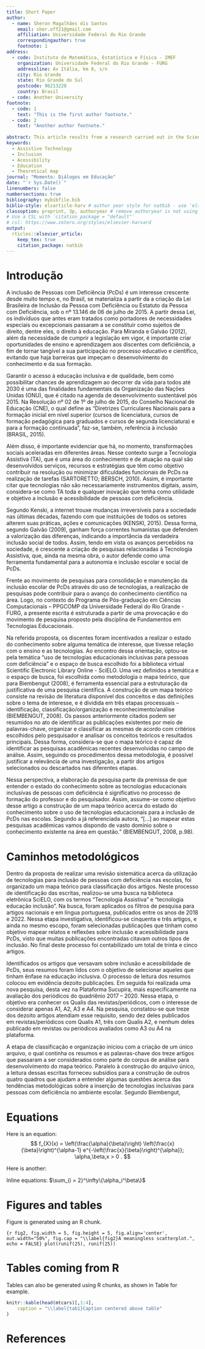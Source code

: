 ```yaml
---
title: Short Paper
author:
  - name: Sheron Magalhães dis Santos
    email: sher.off21@gmail.com
    affiliation: Universidade Federal do Rio Grande
    correspondingauthor: true
    footnote: 1
address:
  - code: Instituto de Matemática, Estatística e Física - IMEF
    organization: Universidade Federal do Rio Grande - FURG
    addressline: Av Itália, km 8, s/n
    city: Rio Grande
    state: Rio Grande do Sul
    postcode: 96213220
    country: Brasil
  - code: Another University
footnote:
  - code: 1
    text: "This is the first author footnote."
  - code: 2
    text: "Another author footnote."
  
abstract: This article results from a research carried out in the Scientific Electronic Library Online – SciELO and in the Nota Qualis-Periódicos section of the Plataforma Sucupira, specifically in the data for the 2017-2020 quadrennium. Applying the expressions “Assistive Technology” and “inclusion education technology”, the results were filtered so that only national and Portuguese-language publications were displayed, referring to years 2018 to 2022. Was built a theoretical map with the search results, which totaled sixteen articles, intending to understand the state of knowledge about inclusive technologies for People with Disabilities (PwD) within the school environment. In the process of recognition and analysis, these articles were separated into three categories according to suggestions for implementation, maintenance, and quality of inclusion of Technologies in that context. It was possible to verify with the research that the nature and magnitude of the effect of the practice of inclusive education through the use of technologies depend on some factors such as teacher training, the inclusion of Assistive Technology (AT), and special education professionals in the school environment. It is also of notorious importance that the literature on the subject in question continues to be researched and produced, to build knowledge so that educational technologies with inclusive content are elaborated and implemented.It was also noticeable that the production of the use of at to promote the inclusion of PwD students is still limited, and it is important to encourage study and research within schools, universities, and other social spaces that are interested in the subject.
keywords: 
  - Assistive Technology
  - Inclusion
  - Acessibility
  - Education
  - Theoretical map
journal: "Momento: Diálogos em Educação"
date: "`r Sys.Date()`"
linenumbers: false
numbersections: true
bibliography: mybibfile.bib
biblio-style: elsarticle-harv # author year style for natbib - use 'elsarticle-num' or 'elsarticle-num-names' for numbered scheme
classoption: preprint, 3p, authoryear # remove authoryear is not using `elsarticle-harv`
# Use a CSL with `citation_package = "default"`
# csl: https://www.zotero.org/styles/elsevier-harvard
output: 
  rticles::elsevier_article:
    keep_tex: true
    citation_package: natbib
---
```


# Introdução

A inclusão de Pessoas com Deficiência (PcDs) é um interesse crescente desde muito tempo e, no Brasil, se materializa a partir da a criação da Lei Brasileira de Inclusão da Pessoa com Deficiência  ou Estatuto da Pessoa com Deficiência, sob o nº 13.146 de 06 de julho de  2015.  A partir dessa Lei, os indivíduos que antes eram tratados como portadores de necessidades especiais ou excepcionais passaram a se constituir como sujeitos de direito, dentre eles, o direito à educação. Para Miranda e Galvão (2012), além da necessidade de cumprir a legislação em vigor, é importante criar oportunidades de ensino e aprendizagem aos discentes com deficiência, a fim de tornar tangível a sua participação no processo educativo e científico, evitando que haja barreiras que impeçam o desenvolvimento do conhecimento e da sua formação.

Garantir o acesso à educação inclusiva e de qualidade, bem como possibilitar chances de aprendizagem ao decorrer da vida para todos até 2030 é uma das finalidades fundamentais da Organização das Nações Unidas (ONU), que é citado na agenda de desenvolvimento sustentável pós 2015. Na Resolução nº 02 de 1º de julho de 2015, do Conselho Nacional de Educação (CNE), o qual define as  “Diretrizes Curriculares Nacionais para a formação inicial em nível superior (cursos de licenciatura, cursos de formação pedagógica para graduados e cursos de segunda licenciatura) e para a formação continuada”, faz-se, também, referência à inclusão (BRASIL, 2015).

Além disso, é importante evidenciar que há, no momento, transformações sociais aceleradas em diferentes áreas. Nesse contexto surge a Tecnologia Assistiva (TA), que é uma área do conhecimento e de atuação na qual são desenvolvidos serviços, recursos e estratégias que têm como objetivo contribuir na resolução ou minimizar dificuldades funcionais de PcDs na realização de tarefas (SARTORETTO; BERSCH, 2010). Assim, é importante citar que tecnologias não são necessariamente instrumentos digitais, assim, considera-se como TA toda e qualquer inovação que tenha como utilidade e objetivo a inclusão e acessibilidade de pessoas com deficiência.

Segundo Kenski, a internet trouxe mudanças irreversíveis para a sociedade nas últimas décadas, fazendo com que instituições de todos os setores alterem suas práticas, ações e comunicações (KENSKI, 2015). Dessa forma, segundo Galvão (2009), ganham força correntes humanistas que defendem a valorização das diferenças, indicando a importância da verdadeira inclusão social de todos. Assim, tendo em vista os avanços percebidos na sociedade, é crescente a criação de pesquisas relacionadas à Tecnologia Assistiva, que, ainda na mesma obra, o autor defende como uma ferramenta fundamental para a autonomia e inclusão escolar e social de PcDs.

Frente ao movimento de pesquisas para consolidação e manutenção da inclusão escolar de PcDs através do uso de tecnologias, a realização de pesquisas pode contribuir para o avanço do conhecimento científico na área. Logo, no contexto do Programa de Pós-graduação em Ciências Computacionais – PPGCOMP da Universidade Federal do Rio Grande - FURG, a presente escrita é estruturada a partir de uma provocação e do movimento de pesquisa  proposto pela disciplina de Fundamentos em Tecnologias Educacionais. 

Na referida proposta, os discentes foram incentivados a realizar o estado do conhecimento sobre alguma temática de interesse, que tivesse relação com o ensino e as tecnologias. Ao encontro dessa orientação, optou-se pela temática “uso de tecnologias educacionais inclusivas para pessoas com deficiência”  e o espaço de busca escolhido foi a biblioteca virtual Scientific Electronic Library Online - SciELO. Uma vez definidos a temática e o espaço de busca, foi escolhida como metodologia o mapa teórico, que para Biembengut (2008), é ferramenta essencial para a estruturação da justificativa de uma pesquisa científica.
	A construção de um mapa teórico consiste na revisão de literatura disponível dos conceitos e das definições sobre o tema de interesse, e é dividida em três etapas processuais – identificação, classificação/organização e reconhecimento/análise (BIEMBENGUT, 2008). Os passos anteriormente citados podem ser resumidos no ato de identificar as publicações existentes por meio de palavras-chave, organizar e classificar as mesmas de acordo com critérios escolhidos pelo pesquisador e analisar os conceitos teóricos e resultados principais. Dessa forma, considera-se que o mapa teórico é capaz de identificar as pesquisas acadêmicas recentes desenvolvidas no campo de análise. Assim, seguindo os procedimentos dessa metodologia, é possível  justificar a relevância de uma investigação, a partir dos artigos selecionados ou descartados nas diferentes etapas.

Nessa perspectiva, a elaboração da pesquisa parte da premissa de que entender o estado do conhecimento sobre as tecnologias educacionais inclusivas de pessoas com deficiência é significativo no processo de formação do professor e do pesquisador. Assim, assume-se como objetivo desse artigo a construção de um mapa teórico acerca do estado do conhecimento sobre o uso de tecnologias educacionais para a inclusão de PcDs nas escolas. Segundo a já referenciada autora, “[...] ao mapear estas pesquisas acadêmicas vamos dispondo de vasto domínio sobre o conhecimento existente na área em questão.” (BIEMBENGUT, 2008, p.98).


# Caminhos metodológicos 

Dentro da proposta de realizar uma revisão sistemática acerca da utilização de tecnologias para inclusão de pessoas com deficiência nas escolas, foi organizado um mapa teórico para classificação dos artigos. Neste processo de identificação das escritas, realizou-se uma busca na biblioteca eletrônica SciELO, com os termos “Tecnologia Assistiva” e “tecnologia educação inclusão”. Na busca, foram aplicados os filtros de pesquisa para artigos nacionais e em língua portuguesa, publicados entre os anos de 2018 e 2022. Nessa etapa investigativa, identificou-se cinquenta e três artigos, e ainda no mesmo escopo, foram selecionadas publicações que tinham como objetivo mapear  relatos e reflexões sobre inclusão e acessibilidade para PcDs, visto que muitas publicações encontradas citavam outros tipos de inclusão. No final deste processo foi contabilizado um total de trinta e cinco artigos.

Identificados os artigos que versavam sobre inclusão e acessibilidade de PcDs, seus resumos foram lidos com o objetivo de selecionar aqueles que tinham ênfase na educação inclusiva. O processo de leitura dos resumos colocou em evidência dezoito publicações. Em seguida foi realizada uma nova pesquisa, desta vez na Plataforma Sucupira, mais especificamente na avaliação dos periódicos do quadriênio 2017 – 2020. Nessa etapa, o objetivo era conhecer os Qualis das revistas/periódicos, com o interesse de considerar apenas A1, A2, A3 e A4.  Na pesquisa, constatou-se que treze dos dezoito artigos atendiam esse requisito, sendo dez deles publicados em revistas/periódicos com Qualis A1, três com Qualis A2, e nenhum deles publicado em revistas ou periódicos avaliados como A3 ou A4 na plataforma.

A etapa de classificação e organização iniciou com a criação de um único arquivo, o qual continha os resumos e as palavras-chave dos treze artigos que passaram a ser considerados como parte do corpus de análise para desenvolvimento do mapa teórico. Paralelo à construção do arquivo único, a leitura dessas escritas forneceu subsídios para a construção de outros quatro quadros que ajudam a entender algumas questões acerca das tendências metodológicas sobre a inserção de tecnologias inclusivas para pessoas com deficiência no ambiente escolar. Segundo Biembengut,


# Equations

Here is an equation:
$$ 
  f_{X}(x) = \left(\frac{\alpha}{\beta}\right)
  \left(\frac{x}{\beta}\right)^{\alpha-1}
  e^{-\left(\frac{x}{\beta}\right)^{\alpha}}; 
  \alpha,\beta,x > 0 .
$$

Here is another:
\begin{align}
  a^2+b^2=c^2.
\end{align}

Inline equations: $\sum_{i = 2}^\infty\{\alpha_i^\beta\}$

# Figures and tables

Figure \ref{fig2} is generated using an R chunk.

```{r fig2, fig.width = 5, fig.height = 5, fig.align='center', out.width="50%", fig.cap = "\\label{fig2}A meaningless scatterplot.", echo = FALSE}
plot(runif(25), runif(25))
```

# Tables coming from R

Tables can also be generated using R chunks, as shown in Table \ref{tab1} for example.

```r
knitr::kable(head(mtcars)[,1:4], 
    caption = "\\label{tab1}Caption centered above table"
)
```

# References {-}

